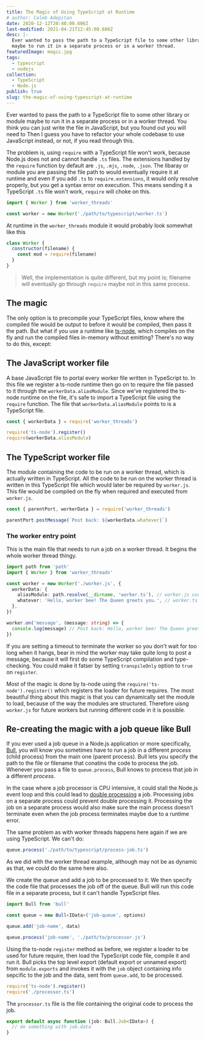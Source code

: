 ```yaml
---
title: The Magic of Using TypeScript at Runtime
# author: Caleb Adepitan
date: 2020-12-12T20:40:00.606Z
last-modified: 2021-04-21T12:45:00.606Z
desc: |-
  Ever wanted to pass the path to a TypeScript file to some other library or module
  maybe to run it in a separate process or in a worker thread.
featuredImage: magic.jpg
tags:
  - typescript
  - nodejs
collection:
  - TypeScript
  - Node.js
publish: true
slug: the-magic-of-using-typescript-at-runtime
---
```


Ever wanted to pass the path to a TypeScript file to some other library or module
maybe to run it in a separate process or in a worker thread.
You think you can just write the file in JavaScript, but you found out you will need to
Then I guess you have to refactor your whole codebase to use JavaScript instead,
or not, if you read through this.

The problem is, using `require` with a TypeScript file won't work, because Node.js does not and cannot handle `.ts` files. The extensions handled by the `require` function by default are `.js`, `.mjs`, `.node`, `.json`. The libaray or module you are passing the file path to would eventually require it at runtime and even if you add `.ts` to `require.extensions`, it would only resolve properly, but you get a syntax error on execution. This means sending it a TypeScript `.ts` file won't work, `require` will choke on this.

```ts
import { Worker } from 'worker_threads'

const worker = new Worker('./path/to/typescript/worker.ts')
```

At runtime in the `worker_threads` module it would probably look somewhat like this

```js
class Worker {
  constructor(filename) {
    const mod = require(filename)
  }
}
```

> Well, the implementation is quite different, but my point is; filename will eventually go through `require` maybe not in this same process.

## The magic

The only option is to precompile your TypeScript files, know where the compiled file would be output to before it would be compiled, then pass it the path. But what if you use a runtime like [ts-node](https://www.npmjs.com/package/ts-node), which compiles on the fly and run the compiled files in-memory without emitting? There's no way to do this, except:

## The JavaScript worker file

A base JavaScript file to portal every worker file written in TypeScript to. In this file we register a ts-node runtime then go on to require the file passed to it through the `workerData.aliasModule`. Since we've registered the ts-node runtime on the file, it's safe to import a TypeScript file using the `require` function. The file that `workerData.aliasModule` points to is a TypeScript file.

```js:title=worker.js
const { workerData } = require('worker_threads')

require('ts-node').register()
require(workerData.aliasModule)
```

## The TypeScript worker file

The module containing the code to be run on a worker thread, which is actually written in TypeScript. All the code to be run on the worker thread is written in this TypeScript file which would later be required by `worker.js`. This file would be compiled on the fly when required and executed from `worker.js`.

```ts:title=worker.ts
const { parentPort, workerData } = require('worker_threads')

parentPort.postMessage(`Post back: ${workerData.whatever}`)
```

### The worker entry point

This is the main file that needs to run a job on a worker thread. It begins the whole worker thread thingy.

```ts:title=index.ts
import path from 'path'
import { Worker } from 'worker_threads'

const worker = new Worker('./worker.js', {
  workerData: {
    aliasModule: path.resolve(__dirname, 'worker.ts'), // worker.js uses this
    whatever: 'Hello, worker bee! The Queen greets you.', // worker.ts uses this
  },
})

worker.on('message', (message: string) => {
  console.log(message) // Post back: Hello, worker bee! The Queen greets you.
})
```

<Callout type="warn">
  If you are setting a timeout to terminate the worker so you don't wait for too
  long when it hangs, bear in mind the worker may take quite long to post a
  message, because it will first do some TypeScript compilation and
  type-checking. You could make it fatser by setting <code>transpileOnly</code>
  option to <code>true</code> on <code>register</code>.
</Callout>

Most of the magic is done by ts-node using the `require('ts-node').register()` which registers the loader for future requires. The most beautiful thing about this magic is that you can dynamically set the module to load, because of the way the modules are structured. Therefore uisng `worker.js` for future workers but running different code in it is possible.

## Re-creating the magic with a job queue like Bull

If you ever used a job queue in a Node.js application or more specifically, [Bull](https://www.npmjs.com/package/bull), you will know you sometimes have to run a job in a different _process_ (child process) from the main one (parent process). Bull lets you specify the path to the file or filename that conatins the code to process the job. Whenever you pass a file to `queue.process`, Bull knows to process that job in a different _process_.

In the case where a job processor is CPU intensive, it could stall the Node.js event loop and this could lead to [double processing](https://github.com/OptimalBits/bull#important-notes) a job. Processing jobs on a separate process could prevent double processing it. Processing the job on a separate process would also make sure the main process doesn't terminate even when the job process terminates maybe due to a runtime error.

The same problem as with worker threads happens here again if we are using TypeScript. We can't do:

```js
queue.process('./path/to/typescript/process-job.ts')
```

As we did with the worker thread example, although may not be as dynamic as that, we could do the same here also.

We create the queue and add a job to be processed to it. We then specify the code file that processes the job off of the queue.
Bull will run this code file in a separate process, but it can't handle TypeScript files.

```ts:title=index.ts
import Bull from 'bull'

const queue = new Bull<IData>('job-queue', options)

queue.add('job-name', data)

queue.process('job-name', './path/to/processor.js')
```

Using the ts-node `register` method as before, we register a loader to be used for future require, then load the TypeScript code file, compile it and run it. Bull picks the top level export (default export or unnamed export) from `module.exports` and invokes it with the `job` object containing info sepcific to the job and the data, sent from `queue.add`, to be processed.

```js:title=processor.js
require('ts-node').register()
require('./processor.ts')
```

The `processor.ts` file is the file containing the original code to process the job.

```ts:title=processor.ts
export default async function (job: Bull.Job<IData>) {
  // do something with job.data
}
```
